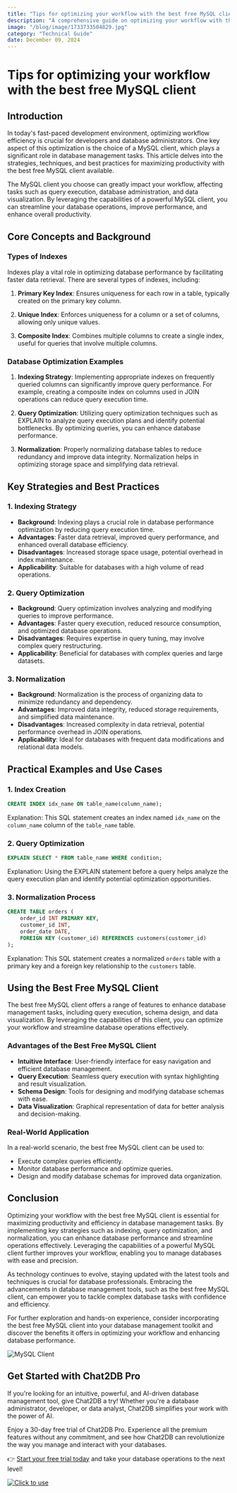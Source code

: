```yaml
---
title: "Tips for optimizing your workflow with the best free MySQL client"
description: "A comprehensive guide on optimizing your workflow with the best free MySQL client, exploring key strategies, techniques, and practical examples."
image: "/blog/image/1733733504829.jpg"
category: "Technical Guide"
date: December 09, 2024
---
```


# Tips for optimizing your workflow with the best free MySQL client

## Introduction

In today's fast-paced development environment, optimizing workflow efficiency is crucial for developers and database administrators. One key aspect of this optimization is the choice of a MySQL client, which plays a significant role in database management tasks. This article delves into the strategies, techniques, and best practices for maximizing productivity with the best free MySQL client available.

The MySQL client you choose can greatly impact your workflow, affecting tasks such as query execution, database administration, and data visualization. By leveraging the capabilities of a powerful MySQL client, you can streamline your database operations, improve performance, and enhance overall productivity.

## Core Concepts and Background

### Types of Indexes

Indexes play a vital role in optimizing database performance by facilitating faster data retrieval. There are several types of indexes, including:

1. **Primary Key Index**: Ensures uniqueness for each row in a table, typically created on the primary key column.

2. **Unique Index**: Enforces uniqueness for a column or a set of columns, allowing only unique values.

3. **Composite Index**: Combines multiple columns to create a single index, useful for queries that involve multiple columns.

### Database Optimization Examples

1. **Indexing Strategy**: Implementing appropriate indexes on frequently queried columns can significantly improve query performance. For example, creating a composite index on columns used in JOIN operations can reduce query execution time.

2. **Query Optimization**: Utilizing query optimization techniques such as EXPLAIN to analyze query execution plans and identify potential bottlenecks. By optimizing queries, you can enhance database performance.

3. **Normalization**: Properly normalizing database tables to reduce redundancy and improve data integrity. Normalization helps in optimizing storage space and simplifying data retrieval.

## Key Strategies and Best Practices

### 1. Indexing Strategy

- **Background**: Indexing plays a crucial role in database performance optimization by reducing query execution time.
- **Advantages**: Faster data retrieval, improved query performance, and enhanced overall database efficiency.
- **Disadvantages**: Increased storage space usage, potential overhead in index maintenance.
- **Applicability**: Suitable for databases with a high volume of read operations.

### 2. Query Optimization

- **Background**: Query optimization involves analyzing and modifying queries to improve performance.
- **Advantages**: Faster query execution, reduced resource consumption, and optimized database operations.
- **Disadvantages**: Requires expertise in query tuning, may involve complex query restructuring.
- **Applicability**: Beneficial for databases with complex queries and large datasets.

### 3. Normalization

- **Background**: Normalization is the process of organizing data to minimize redundancy and dependency.
- **Advantages**: Improved data integrity, reduced storage requirements, and simplified data maintenance.
- **Disadvantages**: Increased complexity in data retrieval, potential performance overhead in JOIN operations.
- **Applicability**: Ideal for databases with frequent data modifications and relational data models.

## Practical Examples and Use Cases

### 1. Index Creation

```sql
CREATE INDEX idx_name ON table_name(column_name);
```

Explanation: This SQL statement creates an index named `idx_name` on the `column_name` column of the `table_name` table.

### 2. Query Optimization

```sql
EXPLAIN SELECT * FROM table_name WHERE condition;
```

Explanation: Using the EXPLAIN statement before a query helps analyze the query execution plan and identify potential optimization opportunities.

### 3. Normalization Process

```sql
CREATE TABLE orders (
    order_id INT PRIMARY KEY,
    customer_id INT,
    order_date DATE,
    FOREIGN KEY (customer_id) REFERENCES customers(customer_id)
);
```

Explanation: This SQL statement creates a normalized `orders` table with a primary key and a foreign key relationship to the `customers` table.

## Using the Best Free MySQL Client

The best free MySQL client offers a range of features to enhance database management tasks, including query execution, schema design, and data visualization. By leveraging the capabilities of this client, you can optimize your workflow and streamline database operations effectively.

### Advantages of the Best Free MySQL Client

- **Intuitive Interface**: User-friendly interface for easy navigation and efficient database management.
- **Query Execution**: Seamless query execution with syntax highlighting and result visualization.
- **Schema Design**: Tools for designing and modifying database schemas with ease.
- **Data Visualization**: Graphical representation of data for better analysis and decision-making.

### Real-World Application

In a real-world scenario, the best free MySQL client can be used to:
- Execute complex queries efficiently.
- Monitor database performance and optimize queries.
- Design and modify database schemas for improved data organization.

## Conclusion

Optimizing your workflow with the best free MySQL client is essential for maximizing productivity and efficiency in database management tasks. By implementing key strategies such as indexing, query optimization, and normalization, you can enhance database performance and streamline operations effectively. Leveraging the capabilities of a powerful MySQL client further improves your workflow, enabling you to manage databases with ease and precision.

As technology continues to evolve, staying updated with the latest tools and techniques is crucial for database professionals. Embracing the advancements in database management tools, such as the best free MySQL client, can empower you to tackle complex database tasks with confidence and efficiency.

For further exploration and hands-on experience, consider incorporating the best free MySQL client into your database management toolkit and discover the benefits it offers in optimizing your workflow and enhancing database performance.

![MySQL Client](https://example.com/mysql-client.jpg)

## Get Started with Chat2DB Pro

If you're looking for an intuitive, powerful, and AI-driven database management tool, give Chat2DB a try! Whether you're a database administrator, developer, or data analyst, Chat2DB simplifies your work with the power of AI.

Enjoy a 30-day free trial of Chat2DB Pro. Experience all the premium features without any commitment, and see how Chat2DB can revolutionize the way you manage and interact with your databases.

👉 [Start your free trial today](https://chat2db.ai/pricing) and take your database operations to the next level!


[![Click to use](/image/blog/bg/chat2db.jpg)](https://chat2db.ai/)
